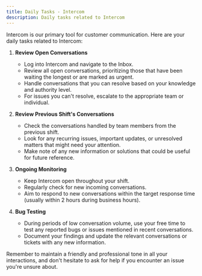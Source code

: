 ```yaml
---
title: Daily Tasks - Intercom
description: Daily tasks related to Intercom
---
```

Intercom is our primary tool for customer communication. Here are your daily tasks related to Intercom:

1. **Review Open Conversations**
   - Log into Intercom and navigate to the Inbox.
   - Review all open conversations, prioritizing those that have been waiting the longest or are marked as urgent.
   - Handle conversations that you can resolve based on your knowledge and authority level.
   - For issues you can't resolve, escalate to the appropriate team or individual.

2. **Review Previous Shift's Conversations**
   - Check the conversations handled by team members from the previous shift.
   - Look for any recurring issues, important updates, or unresolved matters that might need your attention.
   - Make note of any new information or solutions that could be useful for future reference.

3. **Ongoing Monitoring**
   - Keep Intercom open throughout your shift.
   - Regularly check for new incoming conversations.
   - Aim to respond to new conversations within the target response time (usually within 2 hours during business hours).

4. **Bug Testing**
   - During periods of low conversation volume, use your free time to test any reported bugs or issues mentioned in recent conversations.
   - Document your findings and update the relevant conversations or tickets with any new information.

Remember to maintain a friendly and professional tone in all your interactions, and don't hesitate to ask for help if you encounter an issue you're unsure about.

<LinkCard title="Back to Daily Tasks Overview" href="/daily-tasks/overview/" description="Return to the overview of daily tasks." />
